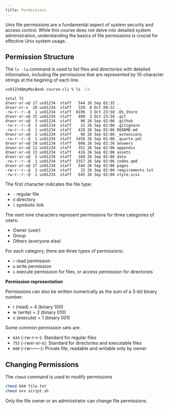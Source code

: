 ```yaml
---
title: Permissions
---
```


Unix file permissions are a fundamental aspect of system security and access control. While this course does not delve into detailed system administration, understanding the basics of file permissions is crucial for effective Unix system usage.


## Permission Structure

The `ls -la` command is used to list files and directories with detailed information, including file permissions that are represented by 10-character strings at the begining of each line.

```.bash
us01234@myMacBook course-cli % ls -la                                      
```
```
total 72
drwxr-xr-x@ 17 us01234  staff   544 26 Sep 02:35 .
drwxr-xr-x  10 us01234  staff   320  8 Oct 09:32 ..
-rw-r--r--@  1 us01234  staff  8196  3 Oct 23:58 .DS_Store
drwxr-xr-x@ 15 us01234  staff   480  3 Oct 23:58 .git
drwxr-xr-x@  3 us01234  staff    96 26 Sep 02:06 .github
-rw-r--r--@  1 us01234  staff    32 26 Sep 02:06 .gitignore
-rw-r--r--@  1 us01234  staff   428 26 Sep 02:06 README.md
drwxr-xr-x@  3 us01234  staff    96 26 Sep 02:06 _extensions
-rw-r--r--@  1 us01234  staff  1458 26 Sep 02:06 _quarto.yml
drwxr-xr-x@ 19 us01234  staff   608 26 Sep 02:36 answers
drwxr-xr-x@ 11 us01234  staff   352 26 Sep 02:06 appendix
drwxr-xr-x@ 13 us01234  staff   416 26 Sep 02:06 assets
drwxr-xr-x@  5 us01234  staff   160 26 Sep 02:06 data
-rw-r--r--@  1 us01234  staff  3357 26 Sep 02:06 index.qmd
drwxr-xr-x@ 17 us01234  staff   544 26 Sep 02:06 pages
-rw-r--r--@  1 us01234  staff    15 26 Sep 02:06 requirements.txt
-rw-r--r--@  1 us01234  staff   645 26 Sep 02:06 style.scss
```

The first character indicates the file type:

   - `-` regular file
   - `d` directory
   - `l` symbolic link

The next nine characters represent permissions for three categories of users:

   - Owner (user)
   - Group
   - Others (everyone else)

For each category, there are three types of permissions:

   - `r` read permission
   - `w` write permission
   - `x` execute permission for files, or access permission for directories



**Permission representation**

Permissions can also be written numerically as the sum of a 3-bit binary number:

   - r (read) = 4 (binary 100)
   - w (write) = 2 (binary 010)
   - x (execute) = 1 (binary 001)


Some common permission sets are:

   - `644` (-rw-r--r--): Standard for regular files
   - `755` (-rwxr-xr-x): Standard for directories and executable files
   - `600` (-rw-------): Private file, readable and writable only by owner



## Changing Permissions

The `chmod` command is used to modify permissions

```bash
chmod 644 file.txt
chmod u+x script.sh
```

Only the file owner or an administrator can change file permissions.

